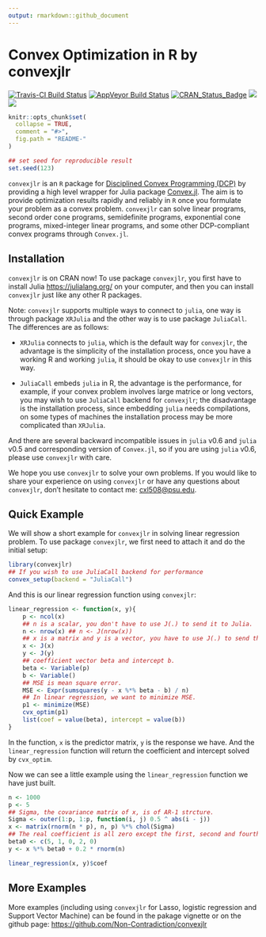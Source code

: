 ```yaml
---
output: rmarkdown::github_document
---
```


<!-- README.md is generated from README.Rmd. Please edit that file -->

# Convex Optimization in R by convexjlr

[![Travis-CI Build Status](https://travis-ci.org/Non-Contradiction/convexjlr.svg?branch=master)](https://travis-ci.org/Non-Contradiction/convexjlr)
[![AppVeyor Build Status](https://ci.appveyor.com/api/projects/status/github/Non-Contradiction/convexjlr?branch=master&svg=true)](https://ci.appveyor.com/project/Non-Contradiction/JuliaCall)
[![CRAN_Status_Badge](http://www.r-pkg.org/badges/version/convexjlr)](https://cran.r-project.org/package=convexjlr)
[![](http://cranlogs.r-pkg.org/badges/convexjlr)](https://cran.r-project.org/package=convexjlr)
[![](https://cranlogs.r-pkg.org/badges/grand-total/convexjlr)](https://cran.r-project.org/package=convexjlr)

```r
knitr::opts_chunk$set(
  collapse = TRUE,
  comment = "#>",
  fig.path = "README-"
)

## set seed for reproducible result
set.seed(123)
```

`convexjlr` is an `R` package for [Disciplined Convex Programming (DCP)](http://dcp.stanford.edu/) by providing
a high level wrapper for Julia package [Convex.jl](https://github.com/JuliaOpt/Convex.jl). 
The aim is to provide optimization results rapidly and reliably in `R` 
once you formulate your problem as a convex problem.
`convexjlr` can solve linear programs, second order cone programs, semidefinite programs, exponential cone programs, mixed-integer linear programs, and some other DCP-compliant convex programs through `Convex.jl`.

## Installation 

`convexjlr` is on CRAN now! To use package `convexjlr`, you first have to install Julia
<https://julialang.org/> on your computer, and then you can install `convexjlr` just like
any other R packages.

Note: `convexjlr` supports multiple ways to connect to `julia`, one way is through package `XRJulia` and the other way is to use package `JuliaCall`. The differences are as follows:

- `XRJulia` connects to `julia`, which is the default way for `convexjlr`,
  the advantage is the simplicity of the installation process, once you have a working
  R and working `julia`, it should be okay to use `convexjlr` in this way.

- `JuliaCall` embeds `julia` in R,
  the advantage is the performance, for example, if your convex problem involves large matrice or long vectors, you may wish to use `JuliaCall` backend for `convexjlr`;
  the disadvantage is the installation process, since embedding `julia` needs 
  compilations, on some types of machines the installation process may be more
  complicated than `XRJulia`.

And there are several backward incompatible issues in `julia` v0.6 and `julia` v0.5 and corresponding
version of `Convex.jl`,
so if you are using `julia` v0.6, please use `convexjlr` with care.

We hope you use `convexjlr` to solve your own problems.
If you would like to share your experience on using `convexjlr` or have any questions about `convexjlr`, 
don't hesitate to contact me: <cxl508@psu.edu>.


## Quick Example

We will show a short example for `convexjlr` in solving linear regression problem.
To use package `convexjlr`, we first need to attach it and do the initial setup:

```r
library(convexjlr)
## If you wish to use JuliaCall backend for performance
convex_setup(backend = "JuliaCall")
```

And this is our linear regression function using `convexjlr`:

```r
linear_regression <- function(x, y){
    p <- ncol(x)
    ## n is a scalar, you don't have to use J(.) to send it to Julia.
    n <- nrow(x) ## n <- J(nrow(x))
    ## x is a matrix and y is a vector, you have to use J(.) to send them to Julia.
    x <- J(x)
    y <- J(y)
    ## coefficient vector beta and intercept b.
    beta <- Variable(p)
    b <- Variable()
    ## MSE is mean square error.
    MSE <- Expr(sumsquares(y - x %*% beta - b) / n)
    ## In linear regression, we want to minimize MSE.
    p1 <- minimize(MSE)
    cvx_optim(p1)
    list(coef = value(beta), intercept = value(b))
}
```

In the function, `x` is the predictor matrix, `y` is the response we have.
And the `linear_regression` function will return the coefficient and intercept solved by `cvx_optim`.

Now we can see a little example using the `linear_regression` function we have just built.

```r
n <- 1000
p <- 5
## Sigma, the covariance matrix of x, is of AR-1 strcture.
Sigma <- outer(1:p, 1:p, function(i, j) 0.5 ^ abs(i - j))
x <- matrix(rnorm(n * p), n, p) %*% chol(Sigma)
## The real coefficient is all zero except the first, second and fourth elements.
beta0 <- c(5, 1, 0, 2, 0)
y <- x %*% beta0 + 0.2 * rnorm(n)

linear_regression(x, y)$coef
```

## More Examples

More examples (including using `convexjlr` for Lasso, logistic regression and Support Vector Machine) can be found in the pakage vignette or on the github page: <https://github.com/Non-Contradiction/convexjlr>

